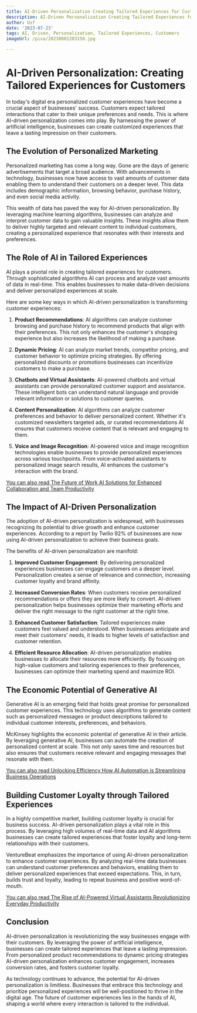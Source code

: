 ```yaml
---
title: AI-Driven Personalization Creating Tailored Experiences for Customers
description: AI-Driven Personalization Creating Tailored Experiences for Customers
author: Usf
date: '2023-07-23'
tags: AI, Driven, Personalization, Tailored Experiences, Customers
imageUrl: /pixa/20230801203158.jpg

---
```

# AI-Driven Personalization: Creating Tailored Experiences  for Customers

In today's digital era personalized customer experiences have become a crucial aspect of businesses' success. Customers expect tailored interactions that cater to their  unique preferences and needs. This is where AI-driven personalization comes into play. By harnessing the power of artificial intelligence, businesses can create customized experiences that leave a lasting impression on their customers.

## The Evolution of Personalized Marketing

Personalized marketing has come a long  way. Gone are the days of generic advertisements that target a broad audience. With advancements in technology, businesses now have access to vast amounts of customer data enabling them to understand their customers on a deeper level. This data includes demographic  information, browsing behavior, purchase  history, and  even social  media activity.

This wealth of data has paved the way for AI-driven personalization. By leveraging machine learning algorithms,  businesses can analyze and  interpret customer data to gain valuable insights. These insights allow them to deliver highly targeted and relevant content to individual customers, creating a personalized experience that  resonates  with their interests and preferences.

## The Role of AI  in Tailored Experiences

AI plays a  pivotal role in  creating tailored experiences for customers. Through sophisticated algorithms AI can  process and  analyze vast amounts of data in real-time. This enables businesses to make data-driven decisions and deliver personalized experiences at scale.

Here are some  key ways in which AI-driven personalization is transforming customer experiences:

1. **Product Recommendations**: AI algorithms can analyze customer browsing and purchase history to recommend products that  align  with their preferences. This not only enhances  the customer's shopping experience but  also increases  the  likelihood of making a purchase.

2. **Dynamic  Pricing**: AI can analyze market trends, competitor  pricing,  and customer behavior to optimize pricing strategies. By offering personalized discounts or  promotions businesses can incentivize customers to make a purchase.

3.  **Chatbots and Virtual Assistants**: AI-powered chatbots and virtual assistants can provide personalized customer support and  assistance. These intelligent bots can understand natural language and provide relevant information  or solutions  to customer queries.

4. **Content Personalization**:  AI algorithms can analyze customer preferences and behavior to deliver personalized content. Whether  it's customized newsletters targeted ads, or curated recommendations AI ensures that customers receive content that is relevant  and engaging to them.

5. **Voice and Image Recognition**: AI-powered voice and image recognition technologies enable businesses to provide  personalized experiences  across various touchpoints. From voice-activated assistants to personalized  image search results, AI enhances the customer's interaction with the  brand.

[You can also read The Future of Work AI Solutions for  Enhanced Collaboration and Team Productivity](The%20Future%20of%20Work%20AI%20Solutions%20for%20Enhanced%20Collaboration%20and%20Team%20Productivity)


## The  Impact of AI-Driven Personalization

The adoption  of AI-driven personalization is widespread, with businesses  recognizing its potential to drive growth and enhance customer experiences.  According to  a report by Twilio 92%  of businesses are now using AI-driven  personalization to achieve their business goals.

The benefits  of AI-driven personalization are manifold:

1. **Improved Customer Engagement**:  By delivering personalized experiences businesses can engage customers on a deeper level. Personalization creates a sense of relevance and connection, increasing customer loyalty and brand affinity.

2.  **Increased Conversion Rates**: When  customers receive personalized recommendations or offers they are more likely to convert. AI-driven personalization helps businesses optimize their  marketing efforts and deliver the right message to the right customer at the right time.

3. **Enhanced Customer  Satisfaction**: Tailored experiences make customers feel valued  and understood. When businesses anticipate and meet their customers' needs, it leads to higher levels of satisfaction and customer retention.

4. **Efficient Resource Allocation**: AI-driven personalization enables businesses  to allocate their resources more efficiently. By focusing on high-value  customers and tailoring  experiences to their preferences, businesses can optimize their marketing  spend and maximize ROI.

## The Economic Potential of Generative AI

Generative AI is an emerging field that holds great promise for personalized customer experiences. This technology uses algorithms to generate  content such as personalized messages or product descriptions tailored to  individual  customer interests, preferences, and behaviors.

McKinsey highlights the economic potential of generative AI  in their article. By leveraging generative  AI, businesses  can automate the creation of personalized content at scale. This  not only saves  time and resources but also ensures that customers receive relevant and engaging messages that resonate with them.

[You  can also read Unlocking Efficiency How  AI Automation is Streamlining Business Operations](Unlocking%20Efficiency%20How%20AI%20Automation%20is%20Streamlining%20Business%20Operations)


## Building Customer  Loyalty through Tailored Experiences

In a highly competitive market, building customer loyalty is crucial for business success. AI-driven personalization plays a vital role in this process. By leveraging high volumes of real-time data and AI algorithms businesses can  create  tailored experiences that foster loyalty and long-term relationships with their customers.

VentureBeat emphasizes the importance of using AI-driven personalization to enhance customer experiences. By analyzing real-time data businesses can understand customer preferences and behaviors, enabling them to deliver personalized experiences that exceed expectations. This, in turn, builds  trust and loyalty,  leading  to repeat business and positive  word-of-mouth.

[You  can  also read The Rise of  AI-Powered  Virtual Assistants Revolutionizing Everyday  Productivity](The%20Rise%20of%20AI-Powered%20Virtual%20Assistants%20Revolutionizing%20Everyday%20Productivity)


## Conclusion

AI-driven personalization is revolutionizing  the way businesses engage with their customers. By leveraging the power  of artificial intelligence, businesses can create tailored experiences that leave  a lasting impression. From personalized product recommendations to dynamic pricing strategies AI-driven personalization enhances customer engagement, increases conversion  rates,  and  fosters customer loyalty.

As technology continues to advance, the potential for AI-driven personalization is limitless. Businesses that embrace this technology and prioritize personalized experiences will be  well-positioned to thrive in the digital age. The future of customer experiences lies in the hands of AI, shaping a world where  every interaction  is tailored to the  individual.